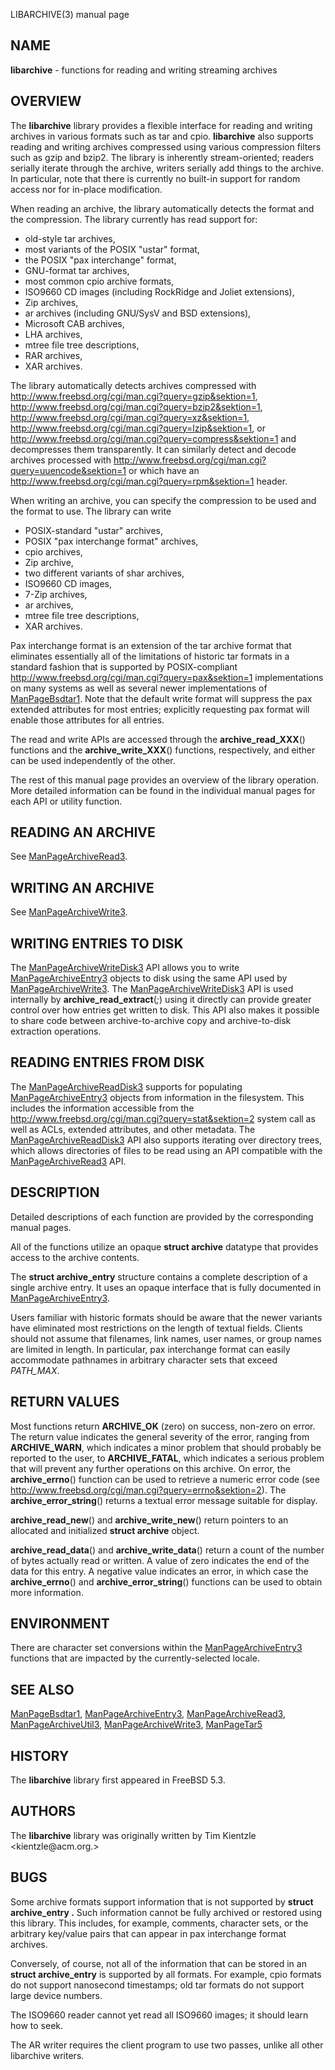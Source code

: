 LIBARCHIVE(3) manual page 
== NAME == 
'''libarchive''' 
- functions for reading and writing streaming archives 
== OVERVIEW == 
The 
'''libarchive''' 
library provides a flexible interface for reading and writing 
archives in various formats such as tar and cpio. 
'''libarchive''' 
also supports reading and writing archives compressed using 
various compression filters such as gzip and bzip2. 
The library is inherently stream-oriented; readers serially iterate through 
the archive, writers serially add things to the archive. 
In particular, note that there is currently no built-in support for 
random access nor for in-place modification. 

When reading an archive, the library automatically detects the 
format and the compression. 
The library currently has read support for: 
<ul> 
<li> 
old-style tar archives, 
</li><li> 
most variants of the POSIX 
"ustar" 
format, 
</li><li> 
the POSIX 
"pax interchange" 
format, 
</li><li> 
GNU-format tar archives, 
</li><li> 
most common cpio archive formats, 
</li><li> 
ISO9660 CD images (including RockRidge and Joliet extensions), 
</li><li> 
Zip archives, 
</li><li> 
ar archives (including GNU/SysV and BSD extensions), 
</li><li> 
Microsoft CAB archives, 
</li><li> 
LHA archives, 
</li><li> 
mtree file tree descriptions, 
</li><li> 
RAR archives, 
</li><li> 
XAR archives. 
</li></ul> 
The library automatically detects archives compressed with 
[[gzip(1)|http://www.freebsd.org/cgi/man.cgi?query=gzip&sektion=1]], 
[[bzip2(1)|http://www.freebsd.org/cgi/man.cgi?query=bzip2&sektion=1]], 
[[xz(1)|http://www.freebsd.org/cgi/man.cgi?query=xz&sektion=1]], 
[[lzip(1)|http://www.freebsd.org/cgi/man.cgi?query=lzip&sektion=1]], 
or 
[[compress(1)|http://www.freebsd.org/cgi/man.cgi?query=compress&sektion=1]] 
and decompresses them transparently. 
It can similarly detect and decode archives processed with 
[[uuencode(1)|http://www.freebsd.org/cgi/man.cgi?query=uuencode&sektion=1]] 
or which have an 
[[rpm(1)|http://www.freebsd.org/cgi/man.cgi?query=rpm&sektion=1]] 
header. 

When writing an archive, you can specify the compression 
to be used and the format to use. 
The library can write 
<ul> 
<li> 
POSIX-standard 
"ustar" 
archives, 
</li><li> 
POSIX 
"pax interchange format" 
archives, 
</li><li> 
cpio archives, 
</li><li> 
Zip archive, 
</li><li> 
two different variants of shar archives, 
</li><li> 
ISO9660 CD images, 
</li><li> 
7-Zip archives, 
</li><li> 
ar archives, 
</li><li> 
mtree file tree descriptions, 
</li><li> 
XAR archives. 
</li></ul> 
Pax interchange format is an extension of the tar archive format that 
eliminates essentially all of the limitations of historic tar formats 
in a standard fashion that is supported 
by POSIX-compliant 
[[pax(1)|http://www.freebsd.org/cgi/man.cgi?query=pax&sektion=1]] 
implementations on many systems as well as several newer implementations of 
[[ManPageBsdtar1]]. 
Note that the default write format will suppress the pax extended 
attributes for most entries; explicitly requesting pax format will 
enable those attributes for all entries. 

The read and write APIs are accessed through the 
'''archive_read_XXX'''() 
functions and the 
'''archive_write_XXX'''() 
functions, respectively, and either can be used independently 
of the other. 

The rest of this manual page provides an overview of the library 
operation. 
More detailed information can be found in the individual manual 
pages for each API or utility function. 
== READING AN ARCHIVE == 
See 
[[ManPageArchiveRead3]]. 
== WRITING AN ARCHIVE == 
See 
[[ManPageArchiveWrite3]]. 
== WRITING ENTRIES TO DISK == 
The 
[[ManPageArchiveWriteDisk3]] 
API allows you to write 
[[ManPageArchiveEntry3]] 
objects to disk using the same API used by 
[[ManPageArchiveWrite3]]. 
The 
[[ManPageArchiveWriteDisk3]] 
API is used internally by 
'''archive_read_extract'''('';'') 
using it directly can provide greater control over how entries 
get written to disk. 
This API also makes it possible to share code between 
archive-to-archive copy and archive-to-disk extraction 
operations. 
== READING ENTRIES FROM DISK == 
The 
[[ManPageArchiveReadDisk3]] 
supports for populating 
[[ManPageArchiveEntry3]] 
objects from information in the filesystem. 
This includes the information accessible from the 
[[stat(2)|http://www.freebsd.org/cgi/man.cgi?query=stat&sektion=2]] 
system call as well as ACLs, extended attributes, 
and other metadata. 
The 
[[ManPageArchiveReadDisk3]] 
API also supports iterating over directory trees, 
which allows directories of files to be read using 
an API compatible with 
the 
[[ManPageArchiveRead3]] 
API. 
== DESCRIPTION == 
Detailed descriptions of each function are provided by the 
corresponding manual pages. 

All of the functions utilize an opaque 
'''struct archive''' 
datatype that provides access to the archive contents. 

The 
'''struct archive_entry''' 
structure contains a complete description of a single archive 
entry. 
It uses an opaque interface that is fully documented in 
[[ManPageArchiveEntry3]]. 

Users familiar with historic formats should be aware that the newer 
variants have eliminated most restrictions on the length of textual fields. 
Clients should not assume that filenames, link names, user names, or 
group names are limited in length. 
In particular, pax interchange format can easily accommodate pathnames 
in arbitrary character sets that exceed 
''PATH_MAX''. 
== RETURN VALUES == 
Most functions return 
'''ARCHIVE_OK''' 
(zero) on success, non-zero on error. 
The return value indicates the general severity of the error, ranging 
from 
'''ARCHIVE_WARN''', 
which indicates a minor problem that should probably be reported 
to the user, to 
'''ARCHIVE_FATAL''', 
which indicates a serious problem that will prevent any further 
operations on this archive. 
On error, the 
'''archive_errno'''() 
function can be used to retrieve a numeric error code (see 
[[errno(2)|http://www.freebsd.org/cgi/man.cgi?query=errno&sektion=2]]). 
The 
'''archive_error_string'''() 
returns a textual error message suitable for display. 

'''archive_read_new'''() 
and 
'''archive_write_new'''() 
return pointers to an allocated and initialized 
'''struct archive''' 
object. 

'''archive_read_data'''() 
and 
'''archive_write_data'''() 
return a count of the number of bytes actually read or written. 
A value of zero indicates the end of the data for this entry. 
A negative value indicates an error, in which case the 
'''archive_errno'''() 
and 
'''archive_error_string'''() 
functions can be used to obtain more information. 
== ENVIRONMENT == 
There are character set conversions within the 
[[ManPageArchiveEntry3]] 
functions that are impacted by the currently-selected locale. 
== SEE ALSO == 
[[ManPageBsdtar1]], 
[[ManPageArchiveEntry3]], 
[[ManPageArchiveRead3]], 
[[ManPageArchiveUtil3]], 
[[ManPageArchiveWrite3]], 
[[ManPageTar5]] 
== HISTORY == 
The 
'''libarchive''' 
library first appeared in 
FreeBSD 5.3. 
== AUTHORS == 
The 
'''libarchive''' 
library was originally written by 
Tim Kientzle  &lt;kientzle@acm.org.&gt; 
== BUGS == 
Some archive formats support information that is not supported by 
'''struct archive_entry .''' 
Such information cannot be fully archived or restored using this library. 
This includes, for example, comments, character sets, 
or the arbitrary key/value pairs that can appear in 
pax interchange format archives. 

Conversely, of course, not all of the information that can be 
stored in an 
'''struct archive_entry''' 
is supported by all formats. 
For example, cpio formats do not support nanosecond timestamps; 
old tar formats do not support large device numbers. 

The ISO9660 reader cannot yet read all ISO9660 images; 
it should learn how to seek. 

The AR writer requires the client program to use 
two passes, unlike all other libarchive writers. 

